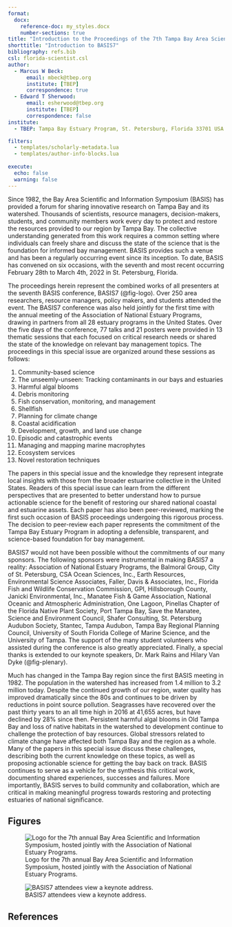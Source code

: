 ```yaml
---
format: 
  docx:
    reference-doc: my_styles.docx
    number-sections: true
title: "Introduction to the Proceedings of the 7th Tampa Bay Area Scientific and Information Symposium"
shorttitle: "Introduction to BASIS7"
bibliography: refs.bib
csl: florida-scientist.csl
author: 
  - Marcus W Beck:
      email: mbeck@tbep.org
      institute: [TBEP]
      correspondence: true
  - Edward T Sherwood:
      email: esherwood@tbep.org 
      institute: [TBEP]
      correspondence: false
institute:
  - TBEP: Tampa Bay Estuary Program, St. Petersburg, Florida 33701 USA

filters: 
  - templates/scholarly-metadata.lua
  - templates/author-info-blocks.lua
  
execute: 
  echo: false
  warning: false
---
```


Since 1982, the Bay Area Scientific and Information Symposium (BASIS) has provided a forum for sharing innovative research on Tampa Bay and its watershed. Thousands of scientists, resource managers, decision-makers, students, and community members work every day to protect and restore the resources provided to our region by Tampa Bay.  The collective understanding generated from this work requires a common setting where individuals can freely share and discuss the state of the science that is the foundation for informed bay management.  BASIS provides such a venue and has been a regularly occurring event since its inception.  To date, BASIS has convened on six occasions, with the seventh and most recent occurring February 28th to March 4th, 2022 in St. Petersburg, Florida. 

The proceedings herein represent the combined works of all presenters at the seventh BASIS conference, BASIS7 (@fig-logo). Over 250 area researchers, resource managers, policy makers, and students attended the event.  The BASIS7 conference was also held jointly for the first time with the annual meeting of the Association of National Estuary Programs, drawing in partners from all 28 estuary programs in the United States. Over the five days of the conference, 77 talks and 21 posters were provided in 13 thematic sessions that each focused on critical research needs or shared the state of the knowledge on relevant bay management topics. The proceedings in this special issue are organized around these sessions as follows:

1. Community-based science
1. The unseemly-unseen: Tracking contaminants in our bays and estuaries
1. Harmful algal blooms
1. Debris monitoring
1. Fish conservation, monitoring, and management
1. Shellfish
1. Planning for climate change
1. Coastal acidification
1. Development, growth, and land use change
1. Episodic and catastrophic events
1. Managing and mapping marine macrophytes
1. Ecosystem services
1. Novel restoration techniques

The papers in this special issue and the knowledge they represent integrate local insights with those from the broader estuarine collective in the United States. Readers of this special issue can learn from the different perspectives that are presented to better understand how to pursue actionable science for the benefit of restoring our shared national coastal and estuarine assets.  Each paper has also been peer-reviewed, marking the first such occasion of BASIS proceedings undergoing this rigorous process.  The decision to peer-review each paper represents the commitment of the Tampa Bay Estuary Program in adopting a defensible, transparent, and science-based foundation for bay management.  

BASIS7 would not have been possible without the commitments of our many sponsors.  The following sponsors were instrumental in making BASIS7 a reality: Association of National Estuary Programs, the Balmoral Group, City of St. Petersburg, CSA Ocean Sciences, Inc., Earth Resources, Environmental Science Associates, Faller, Davis & Associates, Inc., Florida Fish and Wildlife Conservation Commission, GPI, Hillsborough County, Janicki Environmental, Inc., Manatee Fish & Game Association, National Oceanic and Atmospheric Administration, One Lagoon, Pinellas Chapter of the Florida Native Plant Society, Port Tampa Bay, Save the Manatee, Science and Environment Council, Shafer Consulting, St. Petersburg Audubon Society, Stantec,  Tampa Audubon, Tampa Bay Regional Planning Council, University of South Florida College of Marine Science, and the University of Tampa. The support of the many student volunteers who assisted during the conference is also greatly appreciated.  Finally, a special thanks is extended to our keynote speakers, Dr. Mark Rains and Hilary Van Dyke (@fig-plenary). 

Much has changed in the Tampa Bay region since the first BASIS meeting in 1982. The population in the watershed has increased from 1.4 million to 3.2 million today. Despite the continued growth of our region, water quality has improved dramatically since the 80s and continues to be driven by reductions in point source pollution.  Seagrasses have recovered over the past thirty years to an all time high in 2016 at 41,655 acres, but have declined by 28% since then.  Persistent harmful algal blooms in Old Tampa Bay and loss of native habitats in the watershed to development continue to challenge the protection of bay resources.  Global stressors related to climate change have affected both Tampa Bay and the region as a whole.  Many of the papers in this special issue discuss these challenges, describing both the current knowledge on these topics, as well as proposing actionable science for getting the bay back on track.  BASIS continues to serve as a vehicle for the synthesis this critical work, documenting shared experiences, successes and failures. More importantly, BASIS serves to build community and collaboration, which are critical in making meaningful progress towards restoring and protecting estuaries of national significance.

\newpage

## Figures {.unnumbered}

![Logo for the 7th annual Bay Area Scientific and Information Symposium, hosted jointly with the Association of National Estuary Programs.](figs/logo.jpg){#fig-logo fig-align="center"}

![BASIS7 attendees view a keynote address.](figs/rainsplenary.jpg){#fig-plenary fig-align="center"}

## References {.unnumbered}